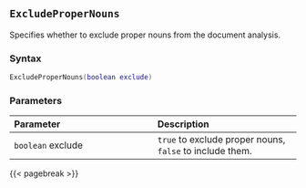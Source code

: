 ## `ExcludeProperNouns`

Specifies whether to exclude proper nouns from the document analysis.

### Syntax {-}

``` .lua
ExcludeProperNouns(boolean exclude)
```

### Parameters {-}

**Parameter** | **Description**
| :-- | :-- |
`boolean` exclude | `true` to exclude proper nouns, `false` to include them.

{{< pagebreak >}}

